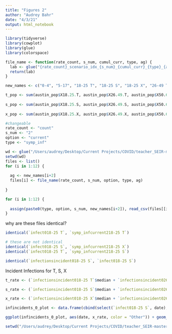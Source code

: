 ```yaml
---
title: "Figures 2"
author: "Audrey Bahr"
date: "4/3/21"
output: html_notebook
---
```

```r
library(tidyverse)
library(cowplot)
library(glue)
library(colorspace)
```

```r
file_name <- function(rate_count, s_num, cumul_curr, type, ag) {
  lab <- glue("{rate_count}_scenario_idx_{s_num}_{cumul_curr}_{type}_{ag}.csv")
  return(lab)
}
```


```r
new_names <- c("0-4", "5-17", "18-25 T", "18-25 S", "18-25 X", "26-49 T", "26-49 S", "26-49 X", "50-64 T", "50-64 S", "50-64 X", "65+ T", "65+ S", "65+ X")

t_pop <- sum(austin_pop$X18.25.T, austin_pop$X26.49.T, austin_pop$X50.64.T, austin_pop$X65..T)
  
s_pop <- sum(austin_pop$X18.25.S, austin_pop$X26.49.S, austin_pop$X50.64.S, austin_pop$X65..S)
  
x_pop <- sum(austin_pop$X18.25.X, austin_pop$X26.49.X, austin_pop$X50.64.X, austin_pop$X65..X)

#changeable
rate_count <- "count"
s_num <- "2"
option <- "current"
type <- "symp_inf"
```


```r
wd <- glue("/Users/audrey/Desktop/Current Projects/COVID/teacher_SEIR-master/outputs_test/scenario_idx_{s_num}")
setwd(wd)
files <- list()
for (i in 1:12) {
  
  ag <- new_names[i+2]
  files[i] <- file_name(rate_count, s_num, option, type, ag)
  
}

for (i in 1:12) {
  
  assign(paste0(type, option, s_num, new_names[i+2]), read_csv(files[[i]], col_names = TRUE))
}
```

why are these files identical?
```r
identical(`infect018-25 T`, `symp_infcurrent218-25 T`)

# these are not identical
identical(`infect018-25 S`, `symp_infcurrent218-25 X`)
identical(`infect018-25 T`, `symp_infcurrent218-25 S`)

identical(`infectionsincident018-25 S`, `infect018-25 S`)
```

Incident Infections for T, S, X
```r
t_rate <- (`infectionsincident018-25 T`$median + `infectionsincident026-49 T`$median + `infectionsincident050-64 T`$median + `infectionsincident065+ T`$median) / t_pop

s_rate <- (`infectionsincident018-25 S`$median + `infectionsincident026-49 S`$median + `infectionsincident050-64 S`$median + `infectionsincident065+ S`$median) / s_pop

x_rate <- (`infectionsincident018-25 X`$median + `infectionsincident026-49 X`$median + `infectionsincident050-64 X`$median + `infectionsincident065+ X`$median) / x_pop

infincidents_0_plot <- data.frame(cbind(select(`infect018-25 S`, date), t_rate, s_rate, x_rate))

ggplot(infincidents_0_plot, aes(date, x_rate, color = "Other")) + geom_line() + geom_line(aes(date, s_rate, color = "Staff")) + geom_line(aes(date, t_rate, color = "Teachers"), size = .3) + theme_minimal() + ggtitle("Rate of Incident Infections") + xlab(NULL) + ylab("Rate") + scale_color_discrete_qualitative() + labs(color = "Employment Group") + guides(color = guide_legend(reverse=TRUE)) + scale_x_date(limits = c(as.Date("2020-02-15"), as.Date("2020-04-01")))
```

```r
setwd("/Users/audrey/Desktop/Current Projects/COVID/teacher_SEIR-master/outputs_test/scenario_idx_0")

```

